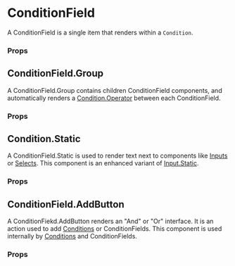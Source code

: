 
<Meta title="Utilities/Condition Blocks/ConditionField" component={ConditionField}/>

# ConditionField

A ConditionField is a single item that renders within a `Condition`.

### Props

<Props of={ConditionField} />

## ConditionField.Group

A ConditionField.Group contains children ConditionField components, and automatically renders a [Condition.Operator](../Condition) between each ConditionField.

### Props

<Props of={ConditionFieldGroup} />

## Condition.Static

A ConditionField.Static is used to render text next to components like [Inputs](../Input) or [Selects](../Select). This component is an enhanced variant of [Input.Static](../Input).

### Props

<Props of={ConditionFieldStatic} />

## ConditionField.AddButton

A ConditionFiekd.AddButton renders an "And" or "Or" interface. It is an action used to add [Conditions](../Condition) or ConditionFields. This component is used internally by [Conditions](../Condition) and ConditionFields.

### Props

<Props of={ConditionFieldAddButton} />
